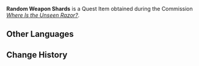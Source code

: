 {{Item Infobox
|id           = 120216
|image        = Item Parcel.png
|type         = Quest Items
|description  = The shards of some random weapon. It is unknown how they ended up so broken...
|source1      = [[Where Is the Unseen Razor?]]
}}
'''Random Weapon Shards''' is a Quest Item obtained during the Commission ''[[Where Is the Unseen Razor?]]''.

==Other Languages==
{{Other Languages
|en      = Random Weapon Shards
|zhs     = 某种武器的「碎片」
|zhs_rm  = Mǒuzhǒng Wǔqì de "Suìpiàn"
|zht     = 某種武器的「碎片」
|zht_rm  = Mǒuzhǒng Wǔqì de "Suìpiàn"
|zh_tl   = 
|ja      = ある武器の「欠片」
|ja_rm   = Aru Buki no "Kakera"
|ja_tl   = "Shards" of a Certain Weapon
|ko      = 어떤 무기의 「조각」
|ko_rm   = Eotteon Mugi-ui "Jogak"
|ko_tl   = A Certain Weapon's "Shard"
|es      = Fragmentos de un arma
|es_tl   = Fragments of a Weapon
|fr      = Fragments d'arme
|fr_tl   = Weapon Shards
|ru      = Осколки некого оружия
|ru_tl   = Shards of Some Weapon

|th      = "ชิ้นส่วน" ของอาวุธบางอย่าง
|th_rm   = 
|th_tl   = 
|vi      = "Mảnh" Vũ Khí Nào Đó
|vi_tl   = 
|de      = „Bruchstück“ einer Waffe
|de_tl   = "Shard" of a Weapon
|id      = Pecahan Senjata Acak
|id_tl   = Random Weapon Shards
|pt      = Fragmento de Alguma Arma
|pt_tl   = 
|tr      = Rastgele Silah Parçaları
|tr_tl   = 
|it      = Frammenti d'arma imprecisati
|it_tl   = Unspecified Weapon Fragments
}}

==Change History==
{{Change History|3.3}}
